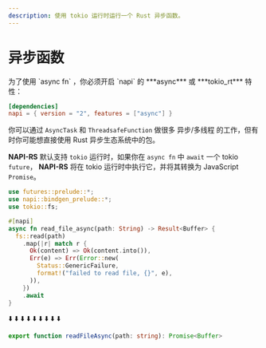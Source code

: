 ```yaml
---
description: 使用 tokio 运行时运行一个 Rust 异步函数。
---
```



# 异步函数

<Callout>
  为了使用 `async fn` ，你必须开启 `napi` 的 ***async*** 或 ***tokio_rt*** 特性：

```toml {3} filename="Cargo.toml"
[dependencies]
napi = { version = "2", features = ["async"] }
```

</Callout>

你可以通过 `AsyncTask` 和 `ThreadsafeFunction` 做很多 异步/多线程 的工作，但有时你可能想直接使用 Rust 异步生态系统中的包。

**NAPI-RS** 默认支持 `tokio` 运行时，如果你在 `async fn` 中 `await` 一个 tokio `future`，
**NAPI-RS** 将在 tokio 运行时中执行它，并将其转换为 JavaScript `Promise`。

```rust {6} filename="lib.rs"
use futures::prelude::*;
use napi::bindgen_prelude::*;
use tokio::fs;

#[napi]
async fn read_file_async(path: String) -> Result<Buffer> {
  fs::read(path)
    .map(|r| match r {
      Ok(content) => Ok(content.into()),
      Err(e) => Err(Error::new(
        Status::GenericFailure,
        format!("failed to read file, {}", e),
      )),
    })
    .await
}
```

⬇️ ⬇️ ⬇️ ⬇️ ⬇️ ⬇️ ⬇️ ⬇️ ⬇️

```ts filename="index.d.ts"
export function readFileAsync(path: string): Promise<Buffer>
```
